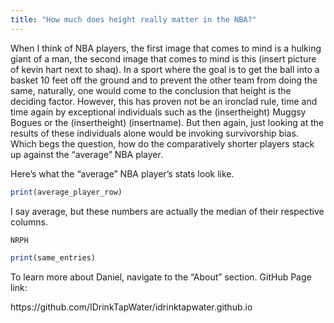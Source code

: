 ```yaml
---
title: "How much does height really matter in the NBA?"
---
```


When I think of NBA players, the first image that comes to mind is a hulking giant of a man, the second image that comes to mind is this (insert picture of kevin hart next to shaq). In a sport where the goal is to get the ball into a basket 10 feet off the ground and to prevent the other team from doing the same, naturally, one would come to the conclusion that height is the deciding factor. However, this has proven not be an ironclad rule, time and time again by exceptional individuals such as the (insertheight) Muggsy Bogues or the (insertheight) (insertname). But then again, just looking at the results of these individuals alone would be invoking survivorship bias. Which begs the question, how do the comparatively shorter players stack up against the "average" NBA player.


Here's what the "average" NBA player's stats look like. 

```r
print(average_player_row)
```

I say average, but these numbers are actually the median of their respective columns.

```r
NRPH
```


```r
print(same_entries)
```


To learn more about Daniel, navigate to the "About" section.
GitHub Page link:

https://github.com/IDrinkTapWater/idrinktapwater.github.io
